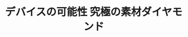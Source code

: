 ﻿---
title: "デバイスの可能性 究極の素材ダイヤモンド"
category: "工学院"
vol: 80
interviewee: "波多野 睦子"
url: "http://dia.pe.titech.ac.jp/"
tags: ["環境","エネルギー","電子","素材","変換"]
pdf: "80-5-hatano.pdf"
career: ""
pdfurl: "80-5-hatano/80-5-hatano.pdf"
preface: "2012年4月に完成したばかりのソーラーパネルで囲まれた建物、その名も環境エネルギーイノベーション棟。そこは学部や専攻の垣根を越えて環境やエネルギーに関連した研究室を集めた場所である。本稿ではその中でもパワーデバイスという電力変換を行う電子素子の研究を主に行なっている波多野研究室について紹介していく。"
---

